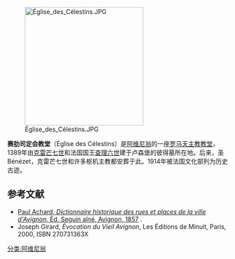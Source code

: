 [[File:Église_des_Célestins.JPG|270px]]

'''赛肋司定会教堂'''（Église des Célestins）是[[阿维尼翁|阿维尼翁]]的一座[[罗马天主教|罗马天主教]][[教堂|教堂]]，1389年由[[克雷芒七世|克雷芒七世]]和法国国王[[查理六世|查理六世]]建于卢森堡的彼得墓所在地。后来，圣Bénézet，克雷芒七世和许多枢机主教都安葬于此。1914年被法国文化部列为历史古迹。

==参考文献==
<references />
*[http://books.google.fr/books?id=2YIEAAAAQAAJ&printsec=titlepage#v=onepage&q=&f=false Paul Achard, ''Dictionnaire historique des rues et places de la ville d'Avignon'', Éd. Seguin aîné, Avignon, 1857] {{Wayback|url=http://books.google.fr/books?id=2YIEAAAAQAAJ&printsec=titlepage#v=onepage&q=&f=false |date=20140427200340 }}. 
* Joseph Girard, ''Évocation du Vieil Avignon'', Les Éditions de Minuit, Paris, 2000, ISBN 270731363X

{{DEFAULTSORT:Avignon, Eglise des Celestins}}
[[分类:阿维尼翁|分类:阿维尼翁]]